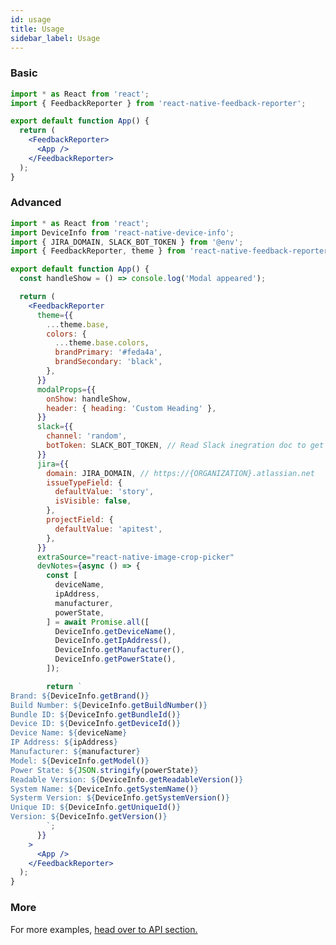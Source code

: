 ```yaml
---
id: usage
title: Usage
sidebar_label: Usage
---
```


### Basic

```jsx
import * as React from 'react';
import { FeedbackReporter } from 'react-native-feedback-reporter';

export default function App() {
  return (
    <FeedbackReporter>
      <App />
    </FeedbackReporter>
  );
}
```

### Advanced

```jsx
import * as React from 'react';
import DeviceInfo from 'react-native-device-info';
import { JIRA_DOMAIN, SLACK_BOT_TOKEN } from '@env';
import { FeedbackReporter, theme } from 'react-native-feedback-reporter';

export default function App() {
  const handleShow = () => console.log('Modal appeared');

  return (
    <FeedbackReporter
      theme={{
        ...theme.base,
        colors: {
          ...theme.base.colors,
          brandPrimary: '#feda4a',
          brandSecondary: 'black',
        },
      }}
      modalProps={{
        onShow: handleShow,
        header: { heading: 'Custom Heading' },
      }}
      slack={{
        channel: 'random',
        botToken: SLACK_BOT_TOKEN, // Read Slack inegration doc to get this token for your slack team
      }}
      jira={{
        domain: JIRA_DOMAIN, // https://{ORGANIZATION}.atlassian.net
        issueTypeField: {
          defaultValue: 'story',
          isVisible: false,
        },
        projectField: {
          defaultValue: 'apitest',
        },
      }}
      extraSource="react-native-image-crop-picker"
      devNotes={async () => {
        const [
          deviceName,
          ipAddress,
          manufacturer,
          powerState,
        ] = await Promise.all([
          DeviceInfo.getDeviceName(),
          DeviceInfo.getIpAddress(),
          DeviceInfo.getManufacturer(),
          DeviceInfo.getPowerState(),
        ]);

        return `
Brand: ${DeviceInfo.getBrand()}
Build Number: ${DeviceInfo.getBuildNumber()}
Bundle ID: ${DeviceInfo.getBundleId()}
Device ID: ${DeviceInfo.getDeviceId()}
Device Name: ${deviceName}
IP Address: ${ipAddress}
Manufacturer: ${manufacturer}
Model: ${DeviceInfo.getModel()}
Power State: ${JSON.stringify(powerState)}
Readable Version: ${DeviceInfo.getReadableVersion()}
System Name: ${DeviceInfo.getSystemName()}
Systerm Version: ${DeviceInfo.getSystemVersion()}
Unique ID: ${DeviceInfo.getUniqueId()}
Version: ${DeviceInfo.getVersion()}
        `;
      }}
    >
      <App />
    </FeedbackReporter>
  );
}
```

### More

For more examples, [head over to API section.](api)

